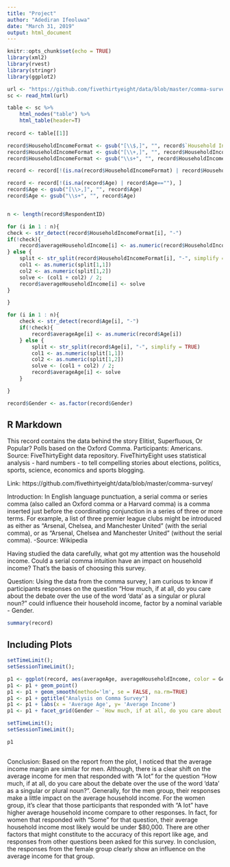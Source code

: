 ```yaml
---
title: "Project"
author: "Adediran Ifeoluwa"
date: "March 31, 2019"
output: html_document
---
```


```r
knitr::opts_chunk$set(echo = TRUE)
library(xml2)
library(rvest)
library(stringr)
library(ggplot2)

url <- "https://github.com/fivethirtyeight/data/blob/master/comma-survey/comma-survey.csv"
sc <- read_html(url)

table <- sc %>%
    html_nodes("table") %>%
    html_table(header=T)
	
record <- table[[1]]  

record$HouseholdIncomeFormat <- gsub("[\\$,]", "", record$`Household Income`)
record$HouseholdIncomeFormat <- gsub("[\\+,]", "", record$HouseholdIncomeFormat)  
record$HouseholdIncomeFormat <- gsub("\\s+", "", record$HouseholdIncomeFormat) 

record <- record[!(is.na(record$HouseholdIncomeFormat) | record$HouseholdIncomeFormat==""), ]

record <- record[!(is.na(record$Age) | record$Age==""), ]
record$Age <- gsub("[\\>,]", "", record$Age) 
record$Age <- gsub("\\s+", "", record$Age) 


n <- length(record$RespondentID) 

for (i in 1 : n){
check <- str_detect(record$HouseholdIncomeFormat[i], "-")
if(!check){
	record$averageHouseholdIncome[i] <- as.numeric(record$HouseholdIncomeFormat[i])
} else {
	split <- str_split(record$HouseholdIncomeFormat[i], "-", simplify = TRUE)
	col1 <- as.numeric(split[1,1]) 
	col2 <- as.numeric(split[1,2])
	solve <- (col1 + col2) / 2;
	record$averageHouseholdIncome[i] <- solve
} 

}

for (i in 1 : n){
	check <- str_detect(record$Age[i], "-")
	if(!check){
		record$averageAge[i] <- as.numeric(record$Age[i])
	} else {
		split <- str_split(record$Age[i], "-", simplify = TRUE)
		col1 <- as.numeric(split[1,1]) 
		col2 <- as.numeric(split[1,2])
		solve <- (col1 + col2) / 2;
		record$averageAge[i] <- solve
	} 

}

record$Gender <- as.factor(record$Gender)

```

## R Markdown

This record contains the data behind the story Elitist, Superfluous, Or Popular? Polls based on the Oxford Comma. Participants: Americans.
Source: FiveThirtyEight data repository.
FiveThirtyEight uses statistical analysis - hard numbers - to tell compelling stories about elections, politics, sports, science, economics and sports blogging.

Link: https://github.com/fivethirtyeight/data/blob/master/comma-survey/

Introduction:
In English language punctuation, a serial comma or series comma (also called an Oxford comma or a Harvard comma) is a comma inserted just before the coordinating conjunction in a series of three or more terms. For example, a list of three premier league clubs might be introduced as either as "Arsenal, Chelsea, and Manchester United" (with the serial comma), or as "Arsenal, Chelsea and Manchester United" (without the serial comma). 	-Source: Wikipedia

Having studied the data carefully, what got my attention was the household income. Could a serial comma intuition have an impact on household income? That's the basis of choosing this survey.

Question: Using the data from the comma survey, I am curious to know if participants responses on the question "How much, if at all, do you care about the debate over the use of the word 'data' as a singular or plural noun? " could influence their household income, factor by a nominal variable - Gender.

```r
summary(record)
```

## Including Plots 

```r
setTimeLimit(); 
setSessionTimeLimit();

p1 <- ggplot(record, aes(averageAge, averageHouseholdIncome, color = Gender)) 
p1 <- p1 + geom_point()
p1 <- p1 + geom_smooth(method='lm', se = FALSE, na.rm=TRUE) 
p1 <- p1 + ggtitle("Analysis on Comma Survey") 
p1 <- p1 + labs(x = 'Average Age', y= 'Average Income') 
p1 <- p1 + facet_grid(Gender ~ `How much, if at all, do you care about the debate over the use of the word "data" as a singluar or plural noun?`)

setTimeLimit(); 
setSessionTimeLimit();

p1 
  

```

Conclusion: Based on the report from the plot, I noticed that the average income margin are similar for men. Although, there is a clear shift on the average income for men that responded with "A lot" for the question "How much, if at all, do you care about the debate over the use of the word 'data' as a singular or plural noun? ". Generally, for the men group, their responses make a little impact on the average household income. For the women group, it's clear that those participants that responded with "A lot" have higher average household income compare to other responses. In fact, for women that responded with "Some" for that question, their average household income most likely would be under $80,000. There are other factors that might constitute to the accuracy of this report like age, and responses from other questions been asked for this survey. In conclusion, the responses from the female group clearly show an influence on the average income for that group. 
